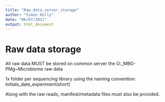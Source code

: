 ---
title: "Raw_data_server_storage"
author: "Simon Kelly"
date: "06/07/2021"
output: html_document
---

# Raw data storage #

All raw data MUST be stored on common server the O:\Nat_MBG-PMg\~Microbiome raw data\


1x folder per sequencing library using the naming convention:
Initials_date_experiment(short)


Along with the raw reads, manifest/metadata files must also be provided.